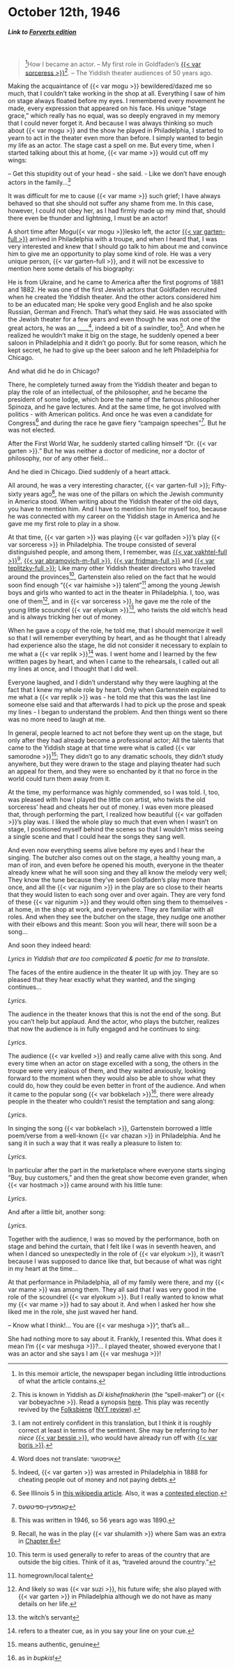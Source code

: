 # October 12th, 1946

##### _Link to [Forverts edition](https://www.nli.org.il/en/newspapers/frw/1946/10/12/01/)_ {.unnumbered}

<br>

> ^[In this memoir article, the newspaper began including little introductions of what the article contains.]How I became an actor. -- My first role in Goldfaden's <a href="https://en.wikipedia.org/wiki/The_Sorceress_(play)">{{< var sorceress >}}</a>^[This is known in Yiddish as _Di kishefmakherin_ (the "spell-maker") or {{< var bobeyachne >}}. Read a synopsis [here](https://web.uwm.edu/yiddish-stage/plotting-yiddish-drama/di-kishefmakherin). This play was recently revived by the [Folksbiene](https://nytf.org/the-sorceress/) ([NYT review](https://www.google.com/url?sa=t&rct=j&q=&esrc=s&source=web&cd=&cad=rja&uact=8&ved=2ahUKEwj6yNao9I6BAxUXlokEHbtYBX8QFnoECCIQAQ&url=https%3A%2F%2Fwww.nytimes.com%2F2019%2F12%2F18%2Ftheater%2Freview-the-sorceress-yiddish.html&usg=AOvVaw1rrFq-N8ca6AyZIiFJeOWI&opi=89978449)).]. -- The Yiddish theater audiences of 50 years ago.

Making the acquaintance of {{< var mogu >}} bewildered/dazed me so much, that I couldn't take working in the shop at all. Everything I saw of him on stage always floated before my eyes. I remembered every movement he made, every expression that appeared on his face. His unique "stage grace," which really has no equal, was so deeply engraved in my memory that I could never forget it. And because I was always thinking so much about {{< var mogu >}} and the show he played in Philadelphia, I started to yearn to act in the theater even more than before.
I simply wanted to begin my life as an actor. The stage cast a spell on me. But every time, when I started talking about this at home, {{< var mame >}} would cut off my wings:

-- Get this stupidity out of your head - she said. - Like we don't have enough actors in the family...^[I am not entirely confident in this translation, but I think it is roughly correct at least in terms of the sentiment. She may be referring to _her niece_ [{{< var bessie >}}](https://en.wikipedia.org/wiki/Bessie_Thomashefsky), who would have already run off with [{{< var boris >}}](https://en.wikipedia.org/wiki/Boris_Thomashefsky).]

It was difficult for me to cause {{< var mame >}} such grief; I have always behaved so that she should not suffer any shame from me. In this case, however, I could not obey her, as I had firmly made up my mind that, should there even be thunder and lightning, I must be an actor!

A short time after Mogu{{< var mogu >}}lesko left, the actor [{{< var garten-full >}}](https://www.museumoffamilyhistory.com/yt/lex/G/gartenstein-jacob.htm) arrived in Philadelphia with a troupe, and when I heard that, I was very interested and knew that I should go talk to him about me and convince him to give me an opportunity to play some kind of role. He was a very unique person, {{< var garten-full >}}, and it will not be excessive to mention here some details of his biography:

He is from Ukraine, and he came to America after the first pogroms of 1881 and 1882. He was one of the first Jewish actors that Goldfaden recruited when he created the Yiddish theater. And the other actors considered him to be an educated man; He spoke very good English and he also spoke Russian, German and French. That's what they said. He was associated with the Jewish theater for a few years and even though he was not one of the great actors, he was an ____^[Word does not translate: אויפטוער], indeed a bit of a swindler, too^[Indeed, {{< var garten >}} was arrested in Philadelphia in 1888 for cheating people out of money and not paying debts.]. And when he realized he wouldn't make it big on the stage, he suddenly opened a beer saloon in Philadelphia and it didn't go poorly. But for some reason, which he kept secret, he had to give up the beer saloon and he left Philadelphia for Chicago.

And what did he do in Chicago? 

There, he completely turned away from the Yiddish theater and began to play the role of an intellectual, of the philosopher, and he became the president of some lodge, which bore the name of the famous philosopher Spinoza, and he gave lectures. And at the same time, he got involved with politics - with American politics. And once he was even a candidate for Congress^[See Illinois 5 in [this wikipedia article](https://en.wikipedia.org/wiki/1920_United_States_House_of_Representatives_elections#Illinois). Also, it was a [contested election](https://www.amazon.com/Contested-Election-Jacob-Gartenstein-Adolph-Sabath/dp/0265117615).] and during the race he gave fiery "campaign speeches"^[קאַמפּעין–ספּיטשעס]. But he was not elected.

After the First World War, he suddenly started calling himself "Dr. {{< var garten >}}." But he was neither a doctor of medicine, nor a doctor of philosophy, nor of any other field... 

And he died in Chicago. Died suddenly of a heart attack.

All around, he was a very interesting character, {{< var garten-full >}}; Fifty-sixty years ago^[This was written in 1946, so 56 years ago was 1890.], he was one of the pillars on which the Jewish community in America stood. When writing about the Yiddish theater of the old days, you have to mention him. And I have to mention him for myself too, because he was connected with my career on the Yiddish stage in America and he gave me my first role to play in a show.

At that time, {{< var garten >}} was playing {{< var golfaden >}}'s play {{< var sorceress >}} in Philadelphia. The troupe consisted of several distinguished people, and among them, I remember, was [{{< var vakhtel-full >}}](https://www.museumoffamilyhistory.com/yt/lex/V/vakhtel-yosef.htm)^[Recall, he was in the play {{< var shulamith >}} where Sam was an extra in [Chapter 6](./06_1946-10-03.qmd)], [{{< var abramovich-m-full >}}](https://www.museumoffamilyhistory.com/yt/lex/A/abramovich-max.htm), [{{< var fridman-full >}}](https://www.museumoffamilyhistory.com/yt/lex/F/fridman-feyvele.htm) and [{{< var teplitzky-full >}}](https://www.museumoffamilyhistory.com/yt/lex/T/teplitzky-mendel.htm); Like many other Yiddish theater directors who traveled around the provinces^[This term is used generally to refer to areas of the country that are outside the big cities. Think of it as, "traveled around the country."], Gartenstein also relied on the fact that he would soon find enough "{{< var haimishe >}} talent"^[homegrown/local talent] among the young Jewish boys and girls who wanted to act in the theater in Philadelphia. I, too, was one of them^[And likely so was {{< var suzi >}}, his future wife; she also played with {{< var garten >}} in Philadelphia although we do not have as many details on her life.], and in {{< var sorceress >}}, he gave me the role of the young little scoundrel {{< var elyokum >}}^[the witch's servant], who twists the old witch's head and is always tricking her out of money.


When he gave a copy of the role, he told me, that I should memorize it well so that I will remember everything by heart, and as he thought that I already had experience also the stage, he did not consider it necessary to explain to me what a {{< var replik >}}^[refers to a theater cue, as in you say your line on your cue.] was. I went home and I learned by the few written pages by heart, and when I came to the rehearsals, I called out all my lines at once, and I thought that I did well.

Everyone laughed, and I didn't understand why they were laughing at the fact that I knew my whole role by heart. Only when Gartenstein explained to me what a {{< var replik >}} was - he told me that this was the last line someone else said and that afterwards I had to pick up the prose and speak my lines - I began to understand the problem. And then things went so there was no more need to laugh at me.


In general, people learned to act not before they went up on the stage, but only after they had already become a professional actor; All the talents that came to the Yiddish stage at that time were what is called {{< var samorodne >}}^[means authentic, genuine]; They didn't go to any dramatic schools, they didn't study anywhere, but they were drawn to the stage and playing theater had such an appeal for them, and they were so enchanted by it that no force in the world could turn them away from it.



At the time, my performance was highly commended, so I was told. I, too, was pleased with how I played the little con artist, who twists the old sorceress' head and cheats her out of money. I was even more pleased that, through performing the part, I realized how beautiful {{< var golfaden >}}'s play was. I liked the whole play so much that even when I wasn't on stage, I positioned myself behind the scenes so that I wouldn't miss seeing a single scene and that I could hear the songs they sang well.

And even now everything seems alive before my eyes and I hear the singing. The butcher also comes out on the stage, a healthy young man, a man of iron, and even before he opened his mouth, everyone in the theater already knew what he will soon sing and they all know the melody very well; They know the tune because they've seen Goldfaden's play more than once, and all the {{< var nigunim >}} in the play are so close to their hearts that they would listen to each song over and over again. They are very fond of these {{< var nigunim >}} and they would often sing them to themselves - at home, in the shop at work, and everywhere. They are familiar with all roles. And when they see the butcher on the stage, they nudge one another with their elbows and this meant: Soon you will hear, there will soon be a song...

And soon they indeed heard:

_Lyrics in Yiddish that are too complicated & poetic for me to translate._


The faces of the entire audience in the theater lit up with joy. They are so pleased that they hear exactly what they wanted, and the singing continues...

_Lyrics_.

The audience in the theater knows that this is not the end of the song. But you can't help but applaud. And the actor, who plays the butcher, realizes that now the audience is in fully engaged and  he continues to sing:

_Lyrics_.

The audience {{< var kvelled >}} and really came alive with this song. And every time when an actor on stage excelled with a song, the others in the troupe were very jealous of them, and they waited anxiously, looking forward to the moment when they would also be able to show what they could do, how they could be even better in front of the audience. And when it came to the popular song {{< var bobkelach >}}^[as in _bupkis_!], there were already people in the theater who couldn't resist the temptation and sang along:

_Lyrics_.

In singing the song {{< var bobkelach >}}, Gartenstein borrowed a little poem/verse from a well-known {{< var chazan >}} in Philadelphia. And he sang it in such a way that it was really a pleasure to listen to:

_Lyrics_.


In particular after the part in the marketplace where everyone starts singing "Buy, buy customers," and then the great show become even grander, when {{< var hostmach >}} came around with his little tune:

_Lyrics_.


And after a little bit, another song:

_Lyrics_.

Together with the audience, I was so moved by the performance, both on stage and behind the curtain, that I felt like I was in seventh heaven, and when I danced so unexpectedly in the role of {{< var elyokum >}}, it wasn't because I was supposed to dance like that, but because of what was right in my heart at the time...

At that performance in Philadelphia, all of my family were there, and my {{< var mame >}} was among them. They all said that I was very good in the role of the scoundrel {{< var elyokum >}}. But I really wanted to know what my {{< var mame >}} had to say about it. And when I asked her how she liked me in the role, she just waved her hand.

-- Know what I think!... You are {{< var meshuga >}}^, that's all...

She had nothing more to say about it. Frankly, I resented this. What does it mean I'm {{< var meshuga >}}?... I played theater, showed everyone that I was an actor and she says I am {{< var meshuga >}}!



